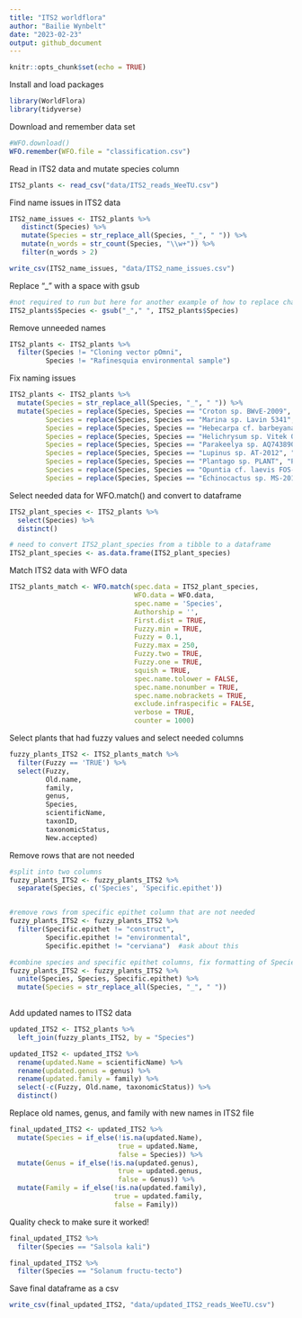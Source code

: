 ```yaml
---
title: "ITS2 worldflora"
author: "Bailie Wynbelt"
date: "2023-02-23"
output: github_document
---
```


```r
knitr::opts_chunk$set(echo = TRUE)
```

Install and load packages
```r
library(WorldFlora)
library(tidyverse)
```

Download and remember data set
```r
#WFO.download()
WFO.remember(WFO.file = "classification.csv")
```

Read in ITS2 data and mutate species column
```r
ITS2_plants <- read_csv("data/ITS2_reads_WeeTU.csv")
```

Find name issues in ITS2 data
```r
ITS2_name_issues <- ITS2_plants %>% 
   distinct(Species) %>% 
   mutate(Species = str_replace_all(Species, "_", " ")) %>% 
   mutate(n_words = str_count(Species, "\\w+")) %>% 
   filter(n_words > 2)

write_csv(ITS2_name_issues, "data/ITS2_name_issues.csv")
```

Replace "_" with a space with gsub
```r
#not required to run but here for another example of how to replace characters
ITS2_plants$Species <- gsub("_"," ", ITS2_plants$Species)
```

Remove unneeded names
```r
ITS2_plants <- ITS2_plants %>%
  filter(Species != "Cloning vector pOmni",
         Species != "Rafinesquia environmental sample")

```

Fix naming issues
```r
ITS2_plants <- ITS2_plants %>% 
  mutate(Species = str_replace_all(Species, "_", " ")) %>% 
  mutate(Species = replace(Species, Species == "Croton sp. BWvE-2009", "Croton sp."),
         Species = replace(Species, Species == "Marina sp. Lavin 5341", "Marina sp."),
         Species = replace(Species, Species == "Hebecarpa cf. barbeyana Abbott 14637", "Hebecarpa sp."),
         Species = replace(Species, Species == "Helichrysum sp. Vitek 02350", "Helichrysum sp."),
         Species = replace(Species, Species == "Parakeelya sp. AQ743890", "Parakeelya sp."),
         Species = replace(Species, Species == "Lupinus sp. AT-2012", "Lupinus sp."),
         Species = replace(Species, Species == "Plantago sp. PLANT", "Plantago sp."),
         Species = replace(Species, Species == "Opuntia cf. laevis FOS-2017", "Opuntia sp."),
         Species = replace(Species, Species == "Echinocactus sp. MS-2016", "Echinocactus sp."))
```

Select needed data for WFO.match() and convert to dataframe
```r
ITS2_plant_species <- ITS2_plants %>% 
  select(Species) %>% 
  distinct()

# need to convert ITS2_plant_species from a tibble to a dataframe
ITS2_plant_species <- as.data.frame(ITS2_plant_species)

```

Match ITS2 data with WFO data
```r
ITS2_plants_match <- WFO.match(spec.data = ITS2_plant_species, 
                               WFO.data = WFO.data,
                               spec.name = 'Species', 
                               Authorship = '', 
                               First.dist = TRUE, 
                               Fuzzy.min = TRUE, 
                               Fuzzy = 0.1, 
                               Fuzzy.max = 250, 
                               Fuzzy.two = TRUE, 
                               Fuzzy.one = TRUE, 
                               squish = TRUE, 
                               spec.name.tolower = FALSE, 
                               spec.name.nonumber = TRUE, 
                               spec.name.nobrackets = TRUE, 
                               exclude.infraspecific = FALSE, 
                               verbose = TRUE, 
                               counter = 1000)
```

Select plants that had fuzzy values and select needed columns
```r
fuzzy_plants_ITS2 <- ITS2_plants_match %>% 
  filter(Fuzzy == 'TRUE') %>% 
  select(Fuzzy,
         Old.name,
         family,
         genus,
         Species,
         scientificName, 
         taxonID,
         taxonomicStatus,
         New.accepted)

```

Remove rows that are not needed 
```r
#split into two columns
fuzzy_plants_ITS2 <- fuzzy_plants_ITS2 %>% 
  separate(Species, c('Species', 'Specific.epithet'))


#remove rows from specific epithet column that are not needed
fuzzy_plants_ITS2 <- fuzzy_plants_ITS2 %>% 
  filter(Specific.epithet != "construct",
         Specific.epithet != "environmental",
         Specific.epithet != "cerviana")  #ask about this

#combine species and specific epithet columns, fix formatting of Species column and data frame
fuzzy_plants_ITS2 <- fuzzy_plants_ITS2 %>% 
  unite(Species, Species, Specific.epithet) %>% 
  mutate(Species = str_replace_all(Species, "_", " ")) 
  
```

Add updated names to ITS2 data
```r
updated_ITS2 <- ITS2_plants %>% 
  left_join(fuzzy_plants_ITS2, by = "Species") 

updated_ITS2 <- updated_ITS2 %>% 
  rename(updated.Name = scientificName) %>% 
  rename(updated.genus = genus) %>% 
  rename(updated.family = family) %>% 
  select(-c(Fuzzy, Old.name, taxonomicStatus)) %>% 
  distinct() 
```

Replace old names, genus, and family with new names in ITS2 file
```r
final_updated_ITS2 <- updated_ITS2 %>% 
  mutate(Species = if_else(!is.na(updated.Name),
                           true = updated.Name,
                           false = Species)) %>% 
  mutate(Genus = if_else(!is.na(updated.genus),
                           true = updated.genus,
                           false = Genus)) %>% 
  mutate(Family = if_else(!is.na(updated.family),
                          true = updated.family,
                          false = Family))
```

Quality check to make sure it worked! 
```r
final_updated_ITS2 %>% 
  filter(Species == "Salsola kali")

final_updated_ITS2 %>% 
  filter(Species == "Solanum fructu-tecto")

```

Save final dataframe as a csv
```r
write_csv(final_updated_ITS2, "data/updated_ITS2_reads_WeeTU.csv")
```